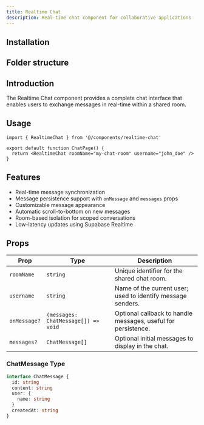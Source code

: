 ```yaml
---
title: Realtime Chat
description: Real-time chat component for collaborative applications
---
```


<div className="flex flex-row -space-x-px w-full">
  <BlockPreview name="realtime-chat" isPair />
  <BlockPreview name="realtime-chat" isPair />
</div>

## Installation

<BlockItem
  name="realtime-chat-nextjs"
  description="Renders a real-time chat interface for users in a shared room."
/>

## Folder structure

<RegistryBlock itemName="realtime-chat-nextjs" />

## Introduction

The Realtime Chat component provides a complete chat interface that enables users to exchange messages in real-time within a shared room.

## Usage

```tsx
import { RealtimeChat } from '@/components/realtime-chat'

export default function ChatPage() {
  return <RealtimeChat roomName="my-chat-room" username="john_doe" />
}
```

## Features

- Real-time message synchronization
- Message persistence support with `onMessage` and `messages` props
- Customizable message appearance
- Automatic scroll-to-bottom on new messages
- Room-based isolation for scoped conversations
- Low-latency updates using Supabase Realtime

## Props

| Prop         | Type                                | Description                                                   |
| ------------ | ----------------------------------- | ------------------------------------------------------------- |
| `roomName`   | `string`                            | Unique identifier for the shared chat room.                   |
| `username`   | `string`                            | Name of the current user; used to identify message senders.   |
| `onMessage?` | `(messages: ChatMessage[]) => void` | Optional callback to handle messages, useful for persistence. |
| `messages?`  | `ChatMessage[]`                     | Optional initial messages to display in the chat.             |

### ChatMessage Type

```typescript
interface ChatMessage {
  id: string
  content: string
  user: {
    name: string
  }
  createdAt: string
}
```
